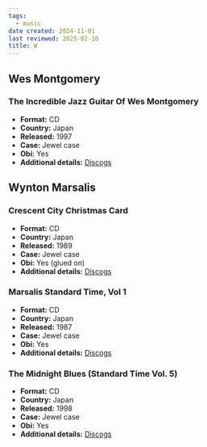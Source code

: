 ```yaml
---
tags:
  - music
date created: 2024-11-01
last reviewed: 2025-02-10
title: W
---
```


## Wes Montgomery

### The Incredible Jazz Guitar Of Wes Montgomery

- **Format:** CD
- **Country:** Japan
- **Released:** 1997
- **Case:** Jewel case
- **Obi:** Yes
- **Additional details:** [Discogs](https://www.discogs.com/release/11334735-Wes-Montgomery-The-Incredible-Jazz-Guitar-Of-Wes-Montgomery)

## Wynton Marsalis

### Crescent City Christmas Card

- **Format:** CD
- **Country:** Japan
- **Released:** 1989
- **Case:** Jewel case
- **Obi:** Yes (glued on)
- **Additional details:** [Discogs](https://www.discogs.com/release/18551452-Wynton-Marsalis-Crescent-City-Christmas-Card)

### Marsalis Standard Time, Vol 1

- **Format:** CD
- **Country:** Japan
- **Released:** 1987
- **Case:** Jewel case
- **Obi:** Yes
- **Additional details:** [Discogs](https://www.discogs.com/release/3658328-Wynton-Marsalis-Marsalis-Standard-Time-Vol-1)

### The Midnight Blues (Standard Time Vol. 5)

- **Format:** CD
- **Country:** Japan
- **Released:** 1998
- **Case:** Jewel case
- **Obi:** Yes
- **Additional details:** [Discogs](https://www.discogs.com/release/23472779-Wynton-Marsalis-The-Midnight-Blues-Standard-Time-Vol-5)
